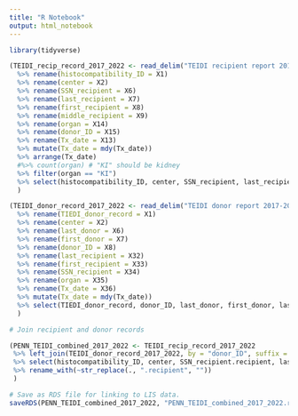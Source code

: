 ---
title: "R Notebook"
output: html_notebook
---

```{r}
library(tidyverse)

(TEIDI_recip_record_2017_2022 <- read_delim("TEIDI recipient report 2017-2022.txt", col_names = FALSE)
  %>% rename(histocompatibility_ID = X1)
  %>% rename(center = X2)
  %>% rename(SSN_recipient = X6)
  %>% rename(last_recipient = X7)
  %>% rename(first_recipient = X8)
  %>% rename(middle_recipient = X9)
  %>% rename(organ = X14)
  %>% rename(donor_ID = X15)
  %>% rename(Tx_date = X13)
  %>% mutate(Tx_date = mdy(Tx_date))
  %>% arrange(Tx_date)
  #%>% count(organ) # "KI" should be kidney
  %>% filter(organ == "KI")
  %>% select(histocompatibility_ID, center, SSN_recipient, last_recipient, first_recipient, middle_recipient, donor_ID, organ, Tx_date)
  )

(TEIDI_donor_record_2017_2022 <- read_delim("TEIDI donor report 2017-2022.txt", col_names = FALSE)
  %>% rename(TIEDI_donor_record = X1)
  %>% rename(center = X2)
  %>% rename(last_donor = X6)
  %>% rename(first_donor = X7)
  %>% rename(donor_ID = X8)
  %>% rename(last_recipient = X32)
  %>% rename(first_recipient = X33)
  %>% rename(SSN_recipient = X34)
  %>% rename(organ = X35)
  %>% rename(Tx_date = X36)
  %>% mutate(Tx_date = mdy(Tx_date))
  %>% select(TIEDI_donor_record, donor_ID, last_donor, first_donor, last_recipient, first_recipient, SSN_recipient, Tx_date)
  ) 

```

```{r}
# Join recipient and donor records

(PENN_TEIDI_combined_2017_2022 <- TEIDI_recip_record_2017_2022
 %>% left_join(TEIDI_donor_record_2017_2022, by = "donor_ID", suffix = c(".recipient", ".donor"))
 %>% select(histocompatibility_ID, center, SSN_recipient.recipient, last_recipient.recipient, first_recipient.recipient, middle_recipient, donor_ID, organ, Tx_date.recipient, last_donor, first_donor)
 %>% rename_with(~str_replace(., ".recipient", ""))
 )

# Save as RDS file for linking to LIS data.
saveRDS(PENN_TEIDI_combined_2017_2022, "PENN_TEIDI_combined_2017_2022.rds")
```




